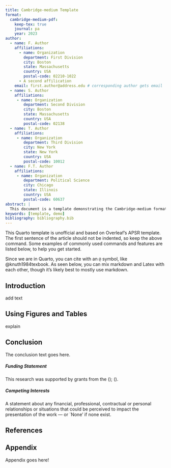 ```yaml
---
title: Cambridge-medium Template
format:
  cambridge-medium-pdf:
    keep-tex: true
    journal: pa
    year: 2023
author:
  - name: F. Author
    affiliations:
      - name: Organization
        department: First Division
        city: Boston
        state: Massachusetts
        country: USA
        postal-code: 02210-1022
      - A second affilication
    email: first.author@address.edu # corresponding author gets email
  - name: S. Author
    affiliations:
     - name: Organization
        department: Second Division
        city: Boston
        state: Massachusetts
        country: USA
        postal-code: 02138
  - name: T. Author
    affiliations:
     - name: Organization
        department: Third Division
        city: New York
        state: New York
        country: USA
        postal-code: 10012
  - name: F.T. Author
    affiliations:
     - name: Organization
        department: Political Science
        city: Chicago
        state: Illinois
        country: USA
        postal-code: 60637
abstract: |
  This document is a template demonstrating the Cambridge-medium format.
keywords: [template, demo]
bibliography: bibliography.bib  
---
```


\noindent This Quarto template is unofficial and based on Overleaf's APSR template. The first sentence of the article should not be indented, so keep the above command. Some examples of commonly used commands and features are listed below, to help you get started.

Since we are in Quarto, you can cite with an `@` symbol, like @knuth1984texbook. As seen below, you can mix markdown and Latex with each other, though it's likely best to mostly use markdown.

## Introduction {#sec-intro}

add text

## Using Figures and Tables

explain

## 

## Conclusion
The conclusion text goes here.


\begin{acknowledgement}
Insert the Acknowledgment text here.
\end{acknowledgement}

##### Funding Statement

This research was supported by grants from the <funder-name> <doi> (<award ID>); <funder-name> <doi> (<award ID>).

##### Competing Interests

A statement about any financial, professional, contractual or personal relationships or situations that could be perceived to impact the presentation of the work --- or `None' if none exist.

## References

:::{ref}
:::

## Appendix {.appendix}

Appendix goes here!


